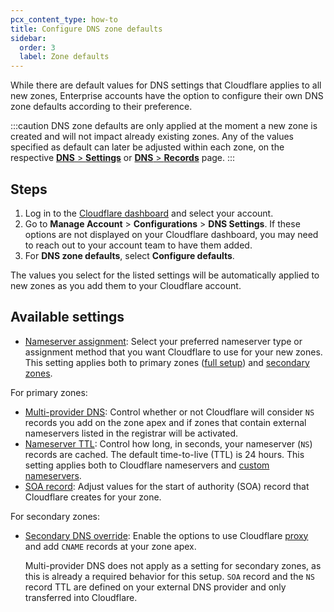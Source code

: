 ```yaml
---
pcx_content_type: how-to
title: Configure DNS zone defaults
sidebar:
  order: 3
  label: Zone defaults
---
```


While there are default values for DNS settings that Cloudflare applies to all new zones, Enterprise accounts have the option to configure their own DNS zone defaults according to their preference.

:::caution
DNS zone defaults are only applied at the moment a new zone is created and will not impact already existing zones. Any of the values specified as default can later be adjusted within each zone, on the respective [**DNS** > **Settings**](https://dash.cloudflare.com/?to=/:account/:zone/dns/settings) or [**DNS** > **Records**](https://dash.cloudflare.com/?to=/:account/:zone/dns/records) page.
:::

## Steps

1. Log in to the [Cloudflare dashboard](https://dash.cloudflare.com/login) and select your account.
2. Go to **Manage Account** > **Configurations** > **DNS Settings**. If these options are not displayed on your Cloudflare dashboard, you may need to reach out to your account team to have them added.
3. For **DNS zone defaults**, select **Configure defaults**.

The values you select for the listed settings will be automatically applied to new zones as you add them to your Cloudflare account.

## Available settings

- [Nameserver assignment](/dns/nameservers/nameserver-options/#assignment-method): Select your preferred nameserver type or assignment method that you want Cloudflare to use for your new zones. This setting applies both to primary zones ([full setup](/dns/zone-setups/full-setup/)) and [secondary zones](/dns/zone-setups/zone-transfers/cloudflare-as-secondary/).

For primary zones:

- [Multi-provider DNS](/dns/nameservers/nameserver-options/#multi-provider-dns): Control whether or not Cloudflare will consider `NS` records you add on the zone apex and if zones that contain external nameservers listed in the registrar will be activated.
- [Nameserver TTL](/dns/nameservers/nameserver-options/#nameserver-ttl): Control how long, in seconds, your nameserver (`NS`) records are cached. The default time-to-live (TTL) is 24 hours. This setting applies both to Cloudflare nameservers and [custom nameservers](/dns/nameservers/custom-nameservers/).
- [SOA record](/dns/manage-dns-records/reference/dns-record-types/#soa): Adjust values for the start of authority (SOA) record that Cloudflare creates for your zone.

For secondary zones:

- [Secondary DNS override](/dns/zone-setups/zone-transfers/cloudflare-as-secondary/proxy-traffic/): Enable the options to use Cloudflare [proxy](/dns/proxy-status/) and add `CNAME` records at your zone apex.

  Multi-provider DNS does not apply as a setting for secondary zones, as this is already a required behavior for this setup. `SOA` record and the `NS` record TTL are defined on your external DNS provider and only transferred into Cloudflare.
